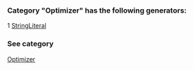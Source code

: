 ### Category "Optimizer" has the following generators:

   1 [StringLiteral](/docs/StringLiteral)

### See category

[Optimizer](/docs/Categories/Optimizer)
